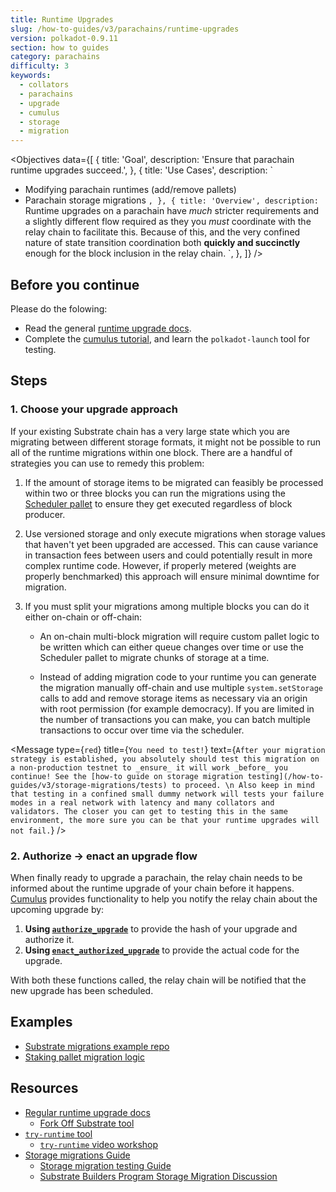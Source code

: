 ```yaml
---
title: Runtime Upgrades
slug: /how-to-guides/v3/parachains/runtime-upgrades
version: polkadot-0.9.11
section: how to guides
category: parachains
difficulty: 3
keywords:
  - collators
  - parachains
  - upgrade
  - cumulus
  - storage
  - migration
---
```


<Objectives
  data={[
    {
      title: 'Goal',
      description: 'Ensure that parachain runtime upgrades succeed.',
    },
    {
      title: 'Use Cases',
      description: `
  - Modifying parachain runtimes (add/remove pallets)
  - Parachain storage migrations
      `,
    },
    {
      title: 'Overview',
      description: `
  Runtime upgrades on a parachain have _much_ stricter requirements and a slightly different
  flow required as they you _must_ coordinate with the relay chain to facilitate this. Because
  of this, and the very confined nature of state transition coordination both
  **quickly and succinctly** enough for the block inclusion in the relay chain.
      `,
    },
  ]}
/>

## Before you continue

Please do the folowing:

- Read the general [runtime upgrade docs](/v3/runtime/upgrades).
- Complete the [cumulus tutorial](/tutorials/v3/cumulus/start-relay), and learn the
  `polkadot-launch` tool for testing.

## Steps

### 1. Choose your upgrade approach

If your existing Substrate chain has a very large state which you are migrating
between different storage formats, it might not be possible to run all of the
runtime migrations within one block. There are a handful of strategies you can
use to remedy this problem:

1. If the amount of storage items to be migrated can feasibly be processed
   within two or three blocks you can run the migrations using the
   [Scheduler pallet](https://github.com/paritytech/substrate/tree/master/frame/scheduler)
   to ensure they get executed regardless of block producer.

1. Use versioned storage and only execute migrations when storage values that
   haven't yet been upgraded are accessed. This can cause variance in
   transaction fees between users and could potentially result in more complex
   runtime code. However, if properly metered (weights are properly benchmarked)
   this approach will ensure minimal downtime for migration.

1. If you must split your migrations among multiple blocks you can do it either
   on-chain or off-chain:

   - An on-chain multi-block migration will require custom pallet logic to be
     written which can either queue changes over time or use the Scheduler
     pallet to migrate chunks of storage at a time.

   - Instead of adding migration code to your runtime you can generate the
     migration manually off-chain and use multiple `system.setStorage` calls to
     add and remove storage items as necessary via an origin with root
     permission (for example democracy). If you are limited in the number of
     transactions you can make, you can batch multiple transactions to occur
     over time via the scheduler.

<Message
  type={`red`}
  title={`You need to test!`}
  text={`
After your migration strategy is established, you absolutely should test this migration on a
non-production testnet to _ensure_ it will work _before_ you continue!
See the [how-to guide on storage migration testing](/how-to-guides/v3/storage-migrations/tests) to
proceed.
\n
Also keep in mind that testing in a confined small dummy network will tests your failure modes in a
real network with latency and many collators and validators. The closer you can get to testing this
in the same environment, the more sure you can be that your runtime upgrades will not fail.
`}
/>

### 2. Authorize -> enact an upgrade flow

When finally ready to upgrade a parachain, the relay chain needs to be informed about the runtime
upgrade of your chain before it happens.
[Cumulus](https://github.com/paritytech/cumulus#cumulus-cloud) provides functionality to help you
notify the relay chain about the upcoming upgrade by:

1. **Using [`authorize_upgrade`](https://paritytech.github.io/cumulus/cumulus_pallet_parachain_system/pallet/struct.Pallet.html#method.authorize_upgrade)** to provide the hash of your upgrade and authorize it.
1. **Using [`enact_authorized_upgrade`](https://paritytech.github.io/cumulus/cumulus_pallet_parachain_system/pallet/struct.Pallet.html#method.enact_authorized_upgrade)** to provide the actual code for the upgrade.

With both these functions called, the relay chain will be notified that the new
upgrade has been scheduled.

## Examples

- [Substrate migrations example repo](https://github.com/apopiak/substrate-migrations)
- [Staking pallet migration logic](https://github.com/paritytech/substrate/blob/6be513d663836c5c5b8a436f5712402a1c5365a3/frame/staking/src/lib.rs#L757)

## Resources

- [Regular runtime upgrade docs](/v3/runtime/upgrades)
  - [Fork Off Substrate tool](https://github.com/maxsam4/fork-off-substrate)
- [`try-runtime` tool](/v3/tools/try-runtime)
  - [`try-runtime` video workshop](https://www.crowdcast.io/e/substrate-seminar/41)
- [Storage migrations Guide](/how-to-guides/v3/storage-migrations/basics)
  - [Storage migration testing Guide](/how-to-guides/v3/storage-migrations/tests)
  - [Substrate Builders Program Storage Migration Discussion](https://drive.google.com/file/d/19HPFUmSQIxVkxaVSg1SWveSdvjHUw1b8/view?usp=sharing)
